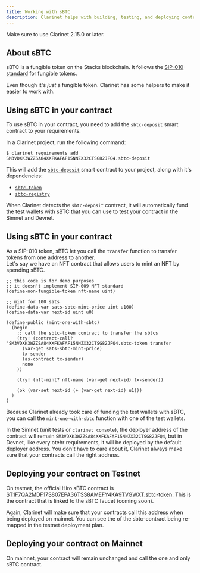 ```yaml
---
title: Working with sBTC
description: Clarinet helps with building, testing, and deploying contracts that use sBTC.
---
```


Make sure to use Clarinet 2.15.0 or later.

## About sBTC

sBTC is a fungible token on the Stacks blockchain. It follows the
[SIP-010 standard](https://github.com/stacksgov/sips/blob/main/sips/sip-010/sip-010-fungible-token-standard.md)
for fungible tokens.

Even though it's *just* a fungible token. Clarinet has some helpers to make it easier to work with.

## Using sBTC in your contract

To use sBTC in your contract, you need to add the `sbtc-deposit` smart contract to your requirements.

In a Clarinet project, run the following command:

```terminal
$ clarinet requirements add SM3VDXK3WZZSA84XXFKAFAF15NNZX32CTSG82JFQ4.sbtc-deposit
```

This will add the [`sbtc-deposit`](https://explorer.hiro.so/txid/SM3VDXK3WZZSA84XXFKAFAF15NNZX32CTSG82JFQ4.sbtc-deposit)
smart contract to your project, along with it's dependencies:
- [`sbtc-token`](https://explorer.hiro.so/txid/SM3VDXK3WZZSA84XXFKAFAF15NNZX32CTSG82JFQ4.sbtc-token)
- [`sbtc-registry`](https://explorer.hiro.so/txid/SM3VDXK3WZZSA84XXFKAFAF15NNZX32CTSG82JFQ4.sbtc-registry)

When Clarinet detects the `sbtc-deposit` contract, it will automatically fund the test wallets with 
sBTC that you can use to test your contract in the Simnet and Devnet.

## Using sBTC in your contract

As a SIP-010 token, sBTC let you call the `transfer` function to transfer tokens from one address to another.  
Let's say we have an NFT contract that allows users to mint an NFT by spending sBTC.  


```clarity
;; this code is for demo purposes
;; it doesn't implement SIP-009 NFT standard
(define-non-fungible-token nft-name uint)

;; mint for 100 sats
(define-data-var sats-sbtc-mint-price uint u100)
(define-data-var next-id uint u0)

(define-public (mint-one-with-sbtc)
  (begin
    ;; call the sbtc-token contract to transfer the sbtcs
    (try! (contract-call? 'SM3VDXK3WZZSA84XXFKAFAF15NNZX32CTSG82JFQ4.sbtc-token transfer
      (var-get sats-sbtc-mint-price)
      tx-sender
      (as-contract tx-sender)
      none
    ))

    (try! (nft-mint? nft-name (var-get next-id) tx-sender))

    (ok (var-set next-id (+ (var-get next-id) u1)))
  )
)
```

Because Clarinet already took care of funding the test wallets with sBTC, you can call the
`mint-one-with-sbtc` function with one of the test wallets.

In the Simnet (unit tests or `clarinet console`), the deployer address of the contract will remain
`SM3VDXK3WZZSA84XXFKAFAF15NNZX32CTSG82JFQ4`, but in Devnet, like every otehr requirements, it will
be deployed by the default deployer address. You don't have to care about it, Clarinet always make
sure that your contracts call the right address.

## Deploying your contract on Testnet

On testnet, the official Hiro sBTC contract is
[ST1F7QA2MDF17S807EPA36TSS8AMEFY4KA9TVGWXT.sbtc-token](https://explorer.hiro.so/txid/ST1F7QA2MDF17S807EPA36TSS8AMEFY4KA9TVGWXT.sbtc-token?chain=testnet).
This is the contract that is linked to the sBTC faucet (coming soon).

Again, Clarinet will make sure that your contracts call this address when being deployed on mainnet.
You can see the of the sbtc-contract being re-mapped in the testnet deployment plan.

## Deploying your contract on Mainnet

On mainnet, your contract will remain unchanged and call the one and only sBTC contract.
